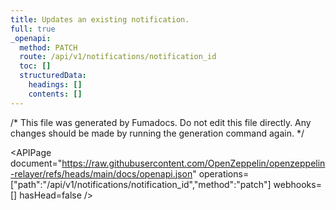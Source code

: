 ```yaml
---
title: Updates an existing notification.
full: true
_openapi:
  method: PATCH
  route: /api/v1/notifications/notification_id
  toc: []
  structuredData:
    headings: []
    contents: []
---
```


/* This file was generated by Fumadocs. Do not edit this file directly. Any changes should be made by running the generation command again. */

<APIPage document="https://raw.githubusercontent.com/OpenZeppelin/openzeppelin-relayer/refs/heads/main/docs/openapi.json" operations=["path":"/api/v1/notifications/notification_id","method":"patch"] webhooks=[] hasHead=false />
